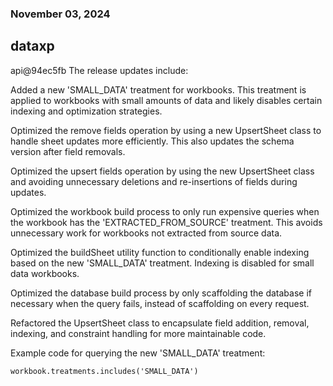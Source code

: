 ### November 03, 2024
## dataxp

api@94ec5fb
The release updates include:

Added a new 'SMALL_DATA' treatment for workbooks. This treatment is applied to workbooks with small amounts of data and likely disables certain indexing and optimization strategies.

Optimized the remove fields operation by using a new UpsertSheet class to handle sheet updates more efficiently. This also updates the schema version after field removals.

Optimized the upsert fields operation by using the new UpsertSheet class and avoiding unnecessary deletions and re-insertions of fields during updates.

Optimized the workbook build process to only run expensive queries when the workbook has the 'EXTRACTED_FROM_SOURCE' treatment. This avoids unnecessary work for workbooks not extracted from source data.

Optimized the buildSheet utility function to conditionally enable indexing based on the new 'SMALL_DATA' treatment. Indexing is disabled for small data workbooks.

Optimized the database build process by only scaffolding the database if necessary when the query fails, instead of scaffolding on every request.

Refactored the UpsertSheet class to encapsulate field addition, removal, indexing, and constraint handling for more maintainable code.

Example code for querying the new 'SMALL_DATA' treatment:

```
workbook.treatments.includes('SMALL_DATA')
```